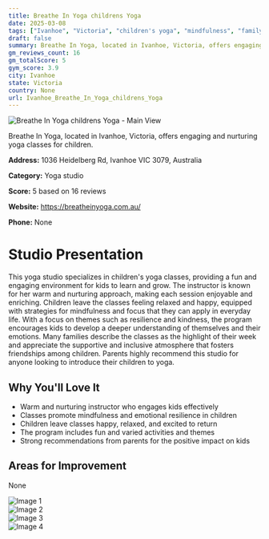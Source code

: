 ```yaml
---
title: Breathe In Yoga childrens Yoga
date: 2025-03-08
tags: ["Ivanhoe", "Victoria", "children's yoga", "mindfulness", "family-friendly", "supportive atmosphere", "Ivanhoe"]  
draft: false
summary: Breathe In Yoga, located in Ivanhoe, Victoria, offers engaging and nurturing yoga classes for children.
gm_reviews_count: 16
gm_totalScore: 5
gym_score: 3.9
city: Ivanhoe
state: Victoria
country: None
url: Ivanhoe_Breathe_In_Yoga_childrens_Yoga
---
```


<div className="aspect-[16/9] relative my-8">
  <img 
    src="https://lh5.googleusercontent.com/p/AF1QipOxdvMXRlv0x3FfOSDQyj2psyLqrDZRjbL1pvFO=w1920-h1080-k-no"
    alt="Breathe In Yoga childrens Yoga - Main View"
    className="object-cover absolute inset-0 w-full h-full rounded-lg"
  />
</div>

Breathe In Yoga, located in Ivanhoe, Victoria, offers engaging and nurturing yoga classes for children.

**Address:** 1036 Heidelberg Rd, Ivanhoe VIC 3079, Australia

**Category:** Yoga studio

**Score:** 5 based on 16 reviews

**Website:** https://breatheinyoga.com.au/

**Phone:** None

# Studio Presentation

This yoga studio specializes in children's yoga classes, providing a fun and engaging environment for kids to learn and grow. The instructor is known for her warm and nurturing approach, making each session enjoyable and enriching. Children leave the classes feeling relaxed and happy, equipped with strategies for mindfulness and focus that they can apply in everyday life. With a focus on themes such as resilience and kindness, the program encourages kids to develop a deeper understanding of themselves and their emotions. Many families describe the classes as the highlight of their week and appreciate the supportive and inclusive atmosphere that fosters friendships among children. Parents highly recommend this studio for anyone looking to introduce their children to yoga.

## Why You'll Love It

- Warm and nurturing instructor who engages kids effectively
- Classes promote mindfulness and emotional resilience in children
- Children leave classes happy, relaxed, and excited to return
- The program includes fun and varied activities and themes
- Strong recommendations from parents for the positive impact on kids

## Areas for Improvement

None

<div className="grid grid-cols-1 xl:grid-cols-2 gap-4 my-8">
<div className="aspect-[4/3] relative"><img src="https://lh5.googleusercontent.com/p/AF1QipMOopQpiheALf9psgPiMO-rDTvzuQQ3ZsJEyEA2=w1920-h1080-k-no" alt="Image 1" className="object-cover absolute inset-0 w-full h-full rounded-lg" /></div>
<div className="aspect-[4/3] relative"><img src="https://lh5.googleusercontent.com/p/AF1QipPnqmISPYBrd9ZNzhXGSx-STW_57MkcH0KvAVSX=w1920-h1080-k-no" alt="Image 2" className="object-cover absolute inset-0 w-full h-full rounded-lg" /></div>
<div className="aspect-[4/3] relative"><img src="https://lh5.googleusercontent.com/p/AF1QipPrtMbpbSMHo8cKsIp3wFzNTQtThUUyNLgH9mZq=w1920-h1080-k-no" alt="Image 3" className="object-cover absolute inset-0 w-full h-full rounded-lg" /></div>
<div className="aspect-[4/3] relative"><img src="https://lh5.googleusercontent.com/p/AF1QipOGS0nQ2AmA9EmXknc09BQpOMAKxQVXzbN7KCnw=w1920-h1080-k-no" alt="Image 4" className="object-cover absolute inset-0 w-full h-full rounded-lg" /></div>
</div>